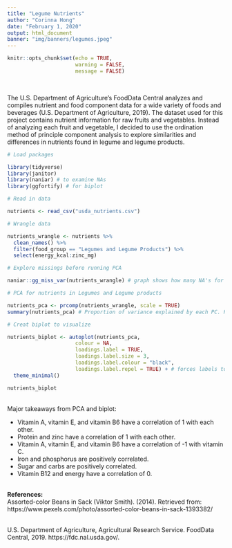 ```yaml
---
title: "Legume Nutrients"
author: "Corinna Hong"
date: "February 1, 2020"
output: html_document
banner: "img/banners/legumes.jpeg"
---
```


```r
knitr::opts_chunk$set(echo = TRUE,
                      warning = FALSE,
                      message = FALSE)
```

<br>

The U.S. Department of Agriculture's FoodData Central analyzes and compiles nutrient and food component data for a wide variety of foods and beverages (U.S. Department of Agriculture, 2019). The dataset used for this project contains nutrient information for raw fruits and vegetables. Instead of analyzing each fruit and vegetable, I decided to use the ordination method of principle component analysis to explore similarities and differences in nutrients found in legume and legume products. 



<style>
p.caption {
  font-size: 0.9em;
  font-style: italic;
  color: grey;
  margin-right: 10%;
  margin-left: 14%;  
  text-align: left;
}
</style>


```r

# Load packages

library(tidyverse)
library(janitor)
library(naniar) # to examine NAs
library(ggfortify) # for biplot

```

```r

# Read in data

nutrients <- read_csv("usda_nutrients.csv")

```

```r

# Wrangle data

nutrients_wrangle <- nutrients %>% 
  clean_names() %>%
  filter(food_group == "Legumes and Legume Products") %>% 
  select(energy_kcal:zinc_mg)

```

```r

# Explore missings before running PCA

naniar::gg_miss_var(nutrients_wrangle) # graph shows how many NA's for each variable (showed none for the data I selected)

```

```r

# PCA for nutrients in Legumes and Legume products

nutrients_pca <- prcomp(nutrients_wrangle, scale = TRUE)
summary(nutrients_pca) # Proportion of variance explained by each PC. PC1 and PC2 together account for 47.98% of variance

```

```r

# Creat biplot to visualize

nutrients_biplot <- autoplot(nutrients_pca,
                      colour = NA,
                      loadings.label = TRUE,
                      loadings.label.size = 3,
                      loadings.label.colour = "black",
                      loadings.label.repel = TRUE) + # forces labels to "repel" each other a little
  theme_minimal()

nutrients_biplot

```
<br>
Major takeaways from PCA and biplot:
<br>

- Vitamin A, vitamin E, and vitamin B6 have a correlation of 1 with each other.
- Protein and zinc have a correlation of 1 with each other.
- Vitamin A, vitamin E, and vitamin B6 have a correlation of -1 with vitamin C.
- Iron and phosphorus are positively correlated.
- Sugar and carbs are positively correlated.
- Vitamin B12 and energy have a correlation of 0.

<br>
**References:**
<br>
Assorted-color Beans in Sack (Viktor Smith). (2014). Retrieved from: https://www.pexels.com/photo/assorted-color-beans-in-sack-1393382/

<br>
U.S. Department of Agriculture, Agricultural Research Service. FoodData Central, 2019. https://fdc.nal.usda.gov/.